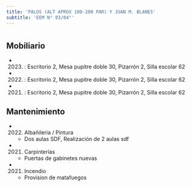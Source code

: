 ```yaml
---
title: 'PALOS (ALT APROX 100-200 PAR) Y JUAN M. BLANES'
subtitle: 'EEM N° 03/04°'
---
```


#


## Mobiliario

*  (2023) : Escritorio 2, Mesa pupitre doble 30, Pizarrón 2, Silla escolar 62 

*  (2022) : Escritorio 2, Mesa pupitre doble 30, Pizarrón 2, Silla escolar 62 

*  (2021) : Escritorio 2, Mesa pupitre doble 30, Pizarrón 2, Silla escolar 62 





## Mantenimiento

*  (2022) Albañileria / Pintura 
    + Dos aulas SDF, Realización de 2 aulas sdf

*  (2021) Carpinterías 
    + Puertas de gabinetes nuevas

*  (2021) Incendio 
    + Provision de matafuegos



